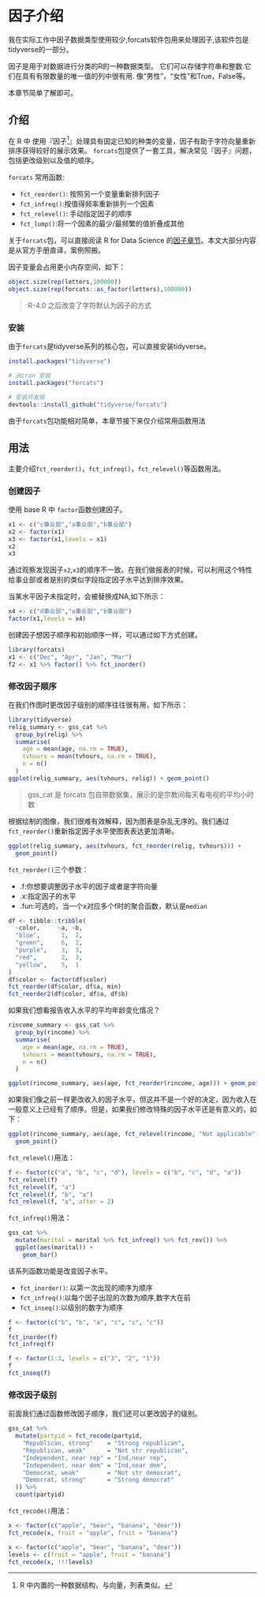 # 因子介绍{#forcats}

我在实际工作中因子数据类型使用较少,forcats软件包用来处理因子,该软件包是tidyverse的一部分。

因子是用于对数据进行分类的R的一种数据类型。 它们可以存储字符串和整数.它们在具有有限数量的唯一值的列中很有用. 像“男性”，“女性”和True，False等。

本章节简单了解即可。


## 介绍{#forcats:introduction}

在 R 中 使用『因子[^factor]』处理具有固定已知的种类的变量，因子有助于字符向量重新排序获得较好的展示效果。 `forcats`包提供了一套工具，解决常见『因子』问题，包括更改级别以及值的顺序。

[^factor]: R 中内置的一种数据结构，与向量，列表类似。

`forcats` 常用函数:

- `fct_reorder()`: 按照另一个变量重新排列因子
- `fct_infreq()`:按值得频率重新排列一个因素
- `fct_relevel()`: 手动指定因子的顺序
- `fct_lump()`:将一个因素的最少/最频繁的值折叠成其他

关于`forcats`包，可以直接阅读 R for Data Science 的[因子章节](https://r4ds.had.co.nz/factors.html)。本文大部分内容是从官方手册直译，案例照搬。


因子变量会占用更小内存空间，如下：

```r
object.size(rep(letters,100000))
object.size(rep(forcats::as_factor(letters),100000))
```

> R-4.0 之后改变了字符默认为因子的方式

### 安装{#forcats:install}

由于`forcats`是tidyverse系列的核心包，可以直接安装tidyverse。

```r
install.packages("tidyverse")

# 从cran 安装
install.packages("forcats")

# 安装开发版
devtools::install_github("tidyverse/forcats")
```

由于`forcats`包功能相对简单，本章节接下来仅介绍常用函数用法

## 用法{#forcats:usage}

主要介绍`fct_reorder()`，`fct_infreq()`，`fct_relevel()`等函数用法。

### 创建因子

使用 base R 中 `factor`函数创建因子。

```r
x1 <- c("c事业部","a事业部","b事业部")
x2 <- factor(x1)
x3 <- factor(x1,levels = x1)
x2
x3
```

通过观察发现因子`x2`,`x3`的顺序不一致。在我们做报表的时候，可以利用这个特性给事业部或者是别的类似字段指定因子水平达到排序效果。


当某水平因子未指定时，会被替换成NA,如下所示：

```r
x4 <- c("d事业部","a事业部","b事业部")
factor(x1,levels = x4)
```

创建因子想因子顺序和初始顺序一样，可以通过如下方式创建。

```r
library(forcats)
x1 <- c("Dec", "Apr", "Jan", "Mar")
f2 <- x1 %>% factor() %>% fct_inorder()
```


###  修改因子顺序

在我们作图时更改因子级别的顺序往往很有用，如下所示：

```r
library(tidyverse)
relig_summary <- gss_cat %>%
  group_by(relig) %>%
  summarise(
    age = mean(age, na.rm = TRUE),
    tvhours = mean(tvhours, na.rm = TRUE),
    n = n()
  )
ggplot(relig_summary, aes(tvhours, relig)) + geom_point()
```

> gss_cat 是 forcats 包自带数据集，展示的是宗教间每天看电视的平均小时数

根据绘制的图像，我们很难有效解释，因为图表是杂乱无序的。我们通过`fct_reorder()`重新指定因子水平使图表表达更加清晰。

```r
ggplot(relig_summary, aes(tvhours, fct_reorder(relig, tvhours))) +
  geom_point()
```

`fct_reorder()`三个参数：

- .f:你想要调整因子水平的因子或者是字符向量
- .x:指定因子的水平
- .fun:可选的，当一个x对应多个f时的聚合函数，默认是`median`


```r
df <- tibble::tribble(
  ~color,     ~a, ~b,
  "blue",      1,  2,
  "green",     6,  2,
  "purple",    3,  3,
  "red",       2,  3,
  "yellow",    5,  1
)
df$color <- factor(df$color)
fct_reorder(df$color, df$a, min)
fct_reorder2(df$color, df$a, df$b)
```

如果我们想看报告收入水平的平均年龄变化情况？

```r
rincome_summary <- gss_cat %>%
  group_by(rincome) %>%
  summarise(
    age = mean(age, na.rm = TRUE),
    tvhours = mean(tvhours, na.rm = TRUE),
    n = n()
  )

ggplot(rincome_summary, aes(age, fct_reorder(rincome, age))) + geom_point()
```

如果我们像之前一样更改收入的因子水平，但这并不是一个好的决定，因为收入在一般意义上已经有了顺序。但是，如果我们修改特殊的因子水平还是有意义的，如下：

```r
ggplot(rincome_summary, aes(age, fct_relevel(rincome, "Not applicable"))) +
  geom_point()
```

`fct_relevel()`用法：

```r
f <- factor(c("a", "b", "c", "d"), levels = c("b", "c", "d", "a"))
fct_relevel(f)
fct_relevel(f, "a")
fct_relevel(f, "b", "a")
fct_relevel(f, "a", after = 2)


```

`fct_infreq()`用法：

```r
gss_cat %>%
  mutate(marital = marital %>% fct_infreq() %>% fct_rev()) %>%
  ggplot(aes(marital)) +
    geom_bar()
```

该系列函数功能是改变因子水平。

- `fct_inorder()`: 以第一次出现的顺序为顺序
- `fct_infreq()`:以每个因子出现的次数为顺序,数字大在前
- `fct_inseq()`:以级别的数字为顺序


```r
f <- factor(c("b", "b", "a", "c", "c", "c"))
f
fct_inorder(f)
fct_infreq(f)

f <- factor(1:3, levels = c("3", "2", "1"))
f
fct_inseq(f)
```


### 修改因子级别

前面我们通过函数修改因子顺序，我们还可以更改因子的级别。

```r
gss_cat %>%
  mutate(partyid = fct_recode(partyid,
    "Republican, strong"    = "Strong republican",
    "Republican, weak"      = "Not str republican",
    "Independent, near rep" = "Ind,near rep",
    "Independent, near dem" = "Ind,near dem",
    "Democrat, weak"        = "Not str democrat",
    "Democrat, strong"      = "Strong democrat"
  )) %>%
  count(partyid)
```

`fct_recode()`用法：

```r
x <- factor(c("apple", "bear", "banana", "dear"))
fct_recode(x, fruit = "apple", fruit = "banana")
```


```r
x <- factor(c("apple", "bear", "banana", "dear"))
levels <- c(fruit = "apple", fruit = "banana")
fct_recode(x, !!!levels)
```



